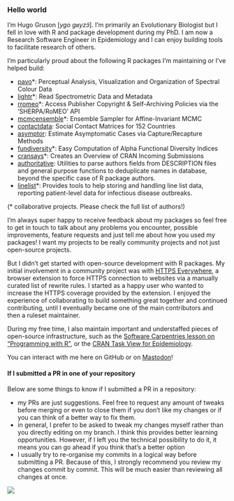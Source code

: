 ### Hello world

I'm Hugo Gruson \[*ygo gʁyzɔ̃*\]. I'm primarily an Evolutionary Biologist but I
fell in love with R and package development during my PhD. I am now a Research
Software Engineer in Epidemiology and I can enjoy building tools to facilitate
research of others.

I'm particularly proud about the following R packages I'm maintaining or I've
helped build:

-   [pavo](https://github.com/rmaia/pavo)\*: Perceptual Analysis, Visualization
    and Organization of Spectral Colour Data
-   [lightr](https://github.com/ropensci/lightr)\*: Read Spectrometric Data and
    Metadata
-   [rromeo](https://github.com/ropensci/rromeo)\*: Access Publisher Copyright &
    Self-Archiving Policies via the 'SHERPA/RoMEO' API
-   [mcmcensemble](https://github.com/bisaloo/mcmcensemble)\*: Ensemble Sampler
    for Affine-Invariant MCMC
-   [contactdata](https://github.com/bisaloo/contactdata): Social Contact
    Matrices for 152 Countries
-   [asymptor](https://github.com/bisaloo/asymptor): Estimate Asymptomatic Cases
    via Capture/Recapture Methods
-   [fundiversity](https://github.com/bisaloo/fundiversity)\*: Easy Computation
    of Alpha Functional Diversity Indices
-   [cransays](https://github.com/r-hub/cransays)\*: Creates an Overview of CRAN
    Incoming Submissions
-   [authoritative](https://github.com/epiverse-connect/authoritative): Utilities
    to parse authors fields from DESCRIPTION files and general purpose 
    functions to deduplicate names in database, beyond the specific case of R 
    package authors.
-   [linelist](https://github.com/epiverse-trace/linelist)\*: Provides tools to 
    help storing and handling line list data, reporting patient-level data for
    infectious disease outbreaks.

(\* collaborative projects. Please check the full list of authors!)

I'm always super happy to receive feedback about my packages so feel free to get
in touch to talk about any problems you encounter, possible improvements,
feature requests and just tell me about how you used my packages! I want my
projects to be really community projects and not just open-source projects.

But I didn't get started with open-source development with R packages. My
initial involvement in a community project was with [HTTPS
Everywhere](https://github.com/EFForg/https-everywhere), a browser extension to
force HTTPS connection to websites via a manually curated list of rewrite rules.
I started as a happy user who wanted to increase the HTTPS coverage provided by
the extension. I enjoyed the experience of collaborating to build something
great together and continued contributing, until I eventually became one of the
main contributors and then a ruleset maintainer.

During my free time, I also maintain important and understaffed pieces of 
open-source infrastructure, such as the 
[Software Carpentries lesson on "Programming with R"](https://swcarpentry.github.io/r-novice-inflammation), 
or the [CRAN Task View for Epidemiology](https://cran.r-project.org/view=Epidemiology).

You can interact with me here on GitHub or on <a rel="me" href="https://mastodon.social/@grusonh">Mastodon</a>!

#### If I submitted a PR in one of your repository

Below are some things to know if I submitted a PR in a repository:

-   my PRs are just suggestions. Feel free to request any amount of tweaks
    before merging or even to close them if you don't like my changes or if you
    can think of a better way to fix them.
-   in general, I prefer to be asked to tweak my changes myself rather than you
    directly editing on my branch. I think this provides better learning
    opportunities. However, if I left you the technical possibility to do it, it
    means you can go ahead if you think that's a better option
-   I usually try to re-organise my commits in a logical way before submitting a
    PR. Because of this, I strongly recommend you review my changes commit by
    commit. This will be much easier than reviewing all changes at once.

![](src/hollandlake_1024x1024.jpg)
